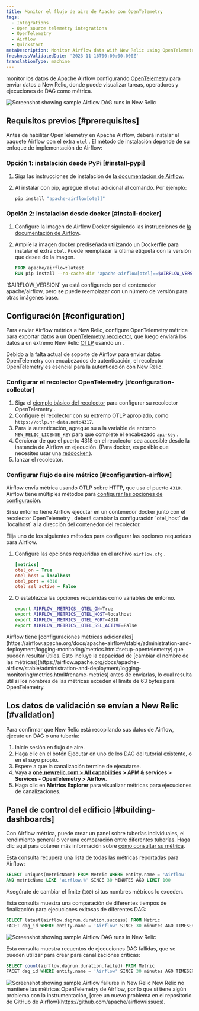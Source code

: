 ```yaml
---
title: Monitor el flujo de aire de Apache con OpenTelemetry
tags:
  - Integrations
  - Open source telemetry integrations
  - OpenTelemetry
  - Airflow
  - Quickstart
metaDescription: Monitor Airflow data with New Relic using OpenTelemetry.
freshnessValidatedDate: '2023-11-16T00:00:00.000Z'
translationType: machine
---
```


monitor los datos de Apache Airflow configurando [OpenTelemetry](https://airflow.apache.org/docs/apache-airflow/stable/administration-and-deployment/logging-monitoring/metrics.html#setup-opentelemetry) para enviar datos a New Relic, donde puede visualizar tareas, operadores y ejecuciones de DAG como métrica.

<img title="Screenshot showing sample Airflow DAG runs in New Relic" alt="Screenshot showing sample Airflow DAG runs in New Relic" src="/images/opentelemetry_screenshot_airflow_01.webp" />

## Requisitos previos [#prerequisites]

Antes de habilitar OpenTelemetry en Apache Airflow, deberá instalar el paquete Airflow con el extra `otel` . El método de instalación depende de su enfoque de implementación de Airflow:

### Opción 1: instalación desde PyPi [#install-pypi]

1. Siga las instrucciones de instalación de [la documentación de Airflow](https://airflow.apache.org/docs/apache-airflow/stable/installation/installing-from-pypi.html).

2. Al instalar con pip, agregue el `otel` adicional al comando. Por ejemplo:

   ```sh
   pip install "apache-airflow[otel]"
   ```

### Opción 2: instalación desde docker [#install-docker]

1. Configure la imagen de Airflow Docker siguiendo las instrucciones de [la documentación de Airflow](https://airflow.apache.org/docs/docker-stack/index.html).

2. Amplíe la imagen docker prediseñada utilizando un Dockerfile para instalar el extra `otel`. Puede reemplazar la última etiqueta con la versión que desee de la imagen.

   ```dockerfile
   FROM apache/airflow:latest
   RUN pip install --no-cache-dir "apache-airflow[otel]==$AIRFLOW_VERSION"
   ```

<Callout variant="tip">
  `$AIRFLOW_VERSION` ya está configurado por el contenedor apache/airflow, pero se puede reemplazar con un número de versión para otras imágenes base.
</Callout>

## Configuración [#configuration]

Para enviar Airflow métrica a New Relic, configure OpenTelemetry métrica para exportar datos a un [OpenTelemetry recolector](/docs/more-integrations/open-source-telemetry-integrations/opentelemetry/collector/opentelemetry-collector-intro/), que luego enviará los datos a un extremo New Relic [OTLP](/docs/more-integrations/open-source-telemetry-integrations/opentelemetry/opentelemetry-setup/#note-endpoints) usando un <InlinePopover type="licenseKey" />.

<Callout variant="important">
  Debido a la falta actual de soporte de Airflow para enviar datos OpenTelemetry con encabezados de autenticación, el recolector OpenTelemetry es esencial para la autenticación con New Relic.
</Callout>

### Configurar el recolector OpenTelemetry [#configuration-collector]

1. Siga el [ejemplo básico del recolector](/docs/more-integrations/open-source-telemetry-integrations/opentelemetry/collector/opentelemetry-collector-basic/) para configurar su recolector OpenTelemetry .
2. Configure el recolector con su extremo OTLP apropiado, como `https://otlp.nr-data.net:4317`.
3. Para la autenticación, agregue su <InlinePopover type="licenseKey" />a la variable de entorno `NEW_RELIC_LICENSE_KEY` para que complete el encabezado `api-key` .
4. Cerciorar de que el puerto 4318 en el recolector sea accesible desde la instancia de Airflow en ejecución. (Para docker, es posible que necesites usar una [reddocker ](https://docs.docker.com/network/)).
5. lanzar el recolector.

### Configurar flujo de aire métrico [#configuration-airflow]

Airflow envía métrica usando OTLP sobre HTTP, que usa el puerto `4318`. Airflow tiene múltiples métodos para [configurar las opciones de configuración](https://airflow.apache.org/docs/apache-airflow/stable/howto/set-config.html).

<Callout variant="important">
  Si su entorno tiene Airflow ejecutar en un contenedor docker junto con el recolector OpenTelemetry , deberá cambiar la configuración `otel_host` de `localhost` a la dirección del contenedor del recolector.
</Callout>

Elija uno de los siguientes métodos para configurar las opciones requeridas para Airflow.

1. Configure las opciones requeridas en el archivo `airflow.cfg` .

   ```ini
   [metrics]
   otel_on = True
   otel_host = localhost
   otel_port = 4318
   otel_ssl_active = False
   ```

2. O establezca las opciones requeridas como variables de entorno.

   ```sh
   export AIRFLOW__METRICS__OTEL_ON=True
   export AIRFLOW__METRICS__OTEL_HOST=localhost
   export AIRFLOW__METRICS__OTEL_PORT=4318
   export AIRFLOW__METRICS__OTEL_SSL_ACTIVE=False
   ```

<Callout variant="tip">
  Airflow tiene [configuraciones métricas adicionales](https://airflow.apache.org/docs/apache-airflow/stable/administration-and-deployment/logging-monitoring/metrics.html#setup-opentelemetry) que pueden resultar útiles. Esto incluye la capacidad de [cambiar el nombre de las métricas](https://airflow.apache.org/docs/apache-airflow/stable/administration-and-deployment/logging-monitoring/metrics.html#rename-metrics) antes de enviarlas, lo cual resulta útil si los nombres de las métricas exceden el límite de 63 bytes para OpenTelemetry.
</Callout>

## Los datos de validación se envían a New Relic [#validation]

Para confirmar que New Relic está recopilando sus datos de Airflow, ejecute un DAG o una tubería:

1. Inicie sesión en flujo de aire.
2. Haga clic en el botón Ejecutar en uno de los DAG del tutorial existente, o en el suyo propio.
3. Espere a que la canalización termine de ejecutarse.
4. Vaya a <DNT>**[one.newrelic.com &gt; All capabilities](https://one.newrelic.com/all-capabilities) &gt; APM &amp; services &gt; Services - OpenTelemetry &gt; Airflow**</DNT>.
5. Haga clic en <DNT>**Metrics Explorer**</DNT> para visualizar métricas para ejecuciones de canalizaciones.

## Panel de control del edificio [#building-dashboards]

Con Airflow métrica, puede crear un panel sobre tuberías individuales, el rendimiento general o ver una comparación entre diferentes tuberías. Haga clic aquí para obtener más información sobre [cómo consultar su métrica](/docs/data-apis/understand-data/metric-data/query-metric-data-type/).

Esta consulta recupera una lista de todas las métricas reportadas para Airflow:

```sql
SELECT uniques(metricName) FROM Metric WHERE entity.name = 'Airflow' 
AND metricName LIKE 'airflow.%' SINCE 30 MINUTES AGO LIMIT 100
```

Asegúrate de cambiar el límite (`100`) si tus nombres métricos lo exceden.

Esta consulta muestra una comparación de diferentes tiempos de finalización para ejecuciones exitosas de diferentes DAG:

```sql
SELECT latest(airflow.dagrun.duration.success) FROM Metric 
FACET dag_id WHERE entity.name = 'Airflow' SINCE 30 minutes AGO TIMESERIES
```

<img title="Screenshot showing sample Airflow DAG runs in New Relic" alt="Screenshot showing sample Airflow DAG runs in New Relic" src="/images/opentelemetry_screenshot_airflow_01.webp" />

Esta consulta muestra recuentos de ejecuciones DAG fallidas, que se pueden utilizar para crear <InlinePopover type="alerts" />para canalizaciones críticas:

```sql
SELECT count(airflow.dagrun.duration.failed) FROM Metric 
FACET dag_id WHERE entity.name = 'Airflow' SINCE 30 minutes AGO TIMESERIES
```

<img title="Screenshot showing sample Airflow failures in New Relic" alt="Screenshot showing sample Airflow failures in New Relic" src="/images/opentelemetry_screenshot_airflow_02.webp" />

<Callout variant="important">
  New Relic no mantiene las métricas OpenTelemetry de Airflow, por lo que si tiene algún problema con la instrumentación, [cree un nuevo problema en el repositorio de GitHub de Airflow](https://github.com/apache/airflow/issues).
</Callout>

<InstallFeedback />